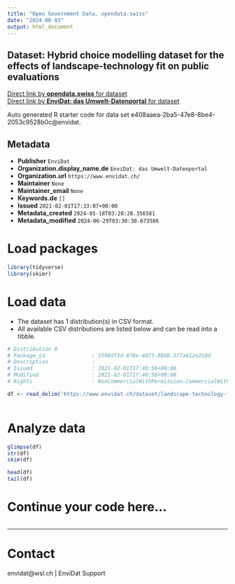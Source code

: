 ```yaml
---
title: "Open Government Data, opendata.swiss"
date: "2024-08-03"
output: html_document
---
```


## Dataset: Hybrid choice modelling dataset for the effects of landscape-technology fit on public evaluations



[Direct link by **opendata.swiss** for dataset](https://opendata.swiss/de/dataset/hybrid-choice-modelling-dataset-for-the-effects-of-landscape-technology-fit-on-public-evaluatio)<br>
[Direct link by **EnviDat: das Umwelt-Datenportal** for dataset](https://www.envidat.ch/#/metadata/landscape-technology-fit-public-evaluation)

Auto generated R starter code for data set e408aaea-2ba5-47e8-8be4-2053c9528b0c@envidat.

## Metadata

- **Publisher** `EnviDat`
- **Organization.display_name.de** `EnviDat: das Umwelt-Datenportal`
- **Organization.url** `https://www.envidat.ch/`
- **Maintainer** `None`
- **Maintainer_email** `None`
- **Keywords.de** `[]`
- **Issued** `2021-02-01T17:33:07+00:00`
- **Metadata_created** `2024-05-18T03:28:28.356581`
- **Metadata_modified** `2024-06-29T03:30:30.673586`


# Load packages

```r

library(tidyverse)
library(skimr)

```

# Load data

-   The dataset has 1 distribution(s) in CSV format.
-   All available CSV distributions are listed below and can be read into a tibble.

```r

# Distribution 0
# Package_id               : 1590df3d-876e-4073-888b-577a612e218d
# Description              : 
# Issued                   : 2021-02-01T17:40:56+00:00
# Modified                 : 2021-02-01T17:40:56+00:00
# Rights                   : NonCommercialWithPermission-CommercialWithPermission-ReferenceRequired

df <- read_delim('https://www.envidat.ch/dataset/landscape-technology-fit-public-evaluation/resource/7b8aea81-5547-4940-a463-5eb862955145')



```

# Analyze data

```r

glimpse(df)
str(df)
skim(df)

head(df)
tail(df)

```

# Continue your code here...

```r

```

------------------------------------------------------------------------

# Contact

envidat@wsl.ch | EnviDat Support

